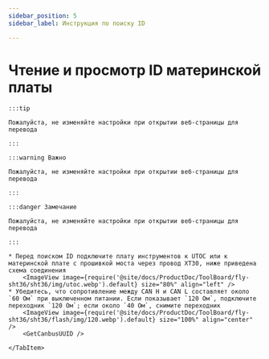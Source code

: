 ```yaml
---
sidebar_position: 5
sidebar_label: Инструкция по поиску ID

---
```











# Чтение и просмотр ID материнской платы

    :::tip

    Пожалуйста, не изменяйте настройки при открытии веб-страницы для перевода

    :::

    :::warning Важно

    Пожалуйста, не изменяйте настройки при открытии веб-страницы для перевода

    :::

    :::danger Замечание

    Пожалуйста, не изменяйте настройки при открытии веб-страницы для перевода

    :::

<Tabs>
    <TabItem value="can" label="Получение UUID CANBus">

    * Перед поиском ID подключите плату инструментов к UTOC или к материнской плате с прошивкой моста через провод XT30, ниже приведена схема соединения
        <ImageView image={require('@site/docs/ProductDoc/ToolBoard/fly-sht36/sht36/img/utoc.webp').default} size="80%" align="left" />
    * Убедитесь, что сопротивление между CAN H и CAN L составляет около `60 Ом` при выключенном питании. Если показывает `120 Ом`, подключите переходник `120 Ом`; если около `40 Ом`, снимите переходник
        <ImageView image={require('@site/docs/ProductDoc/ToolBoard/fly-sht36/sht36/flash/img/120.webp').default} size="100%" align="center" />
        <GetCanbusUUID />

    </TabItem>
</Tabs>
